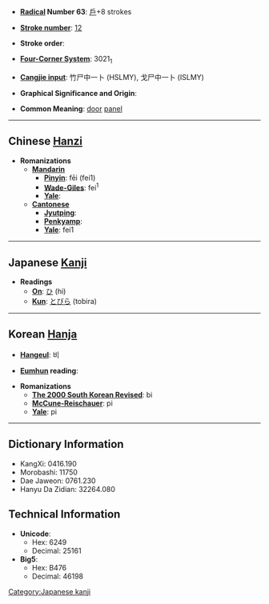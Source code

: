 * '''[[Wiktionary:Chinese radical index| Radical]] Number 63''': [[Wiktionary:Chinese radical index 戶|戶]]+8 strokes

* '''[[Wiktionary:Chinese total strokes index|Stroke number]]''': [[Wiktionary:Chinese total strokes index 12|12]]

* '''Stroke order''': 

* '''[[Wiktionary:Chinese four corner index|Four-Corner System]]''': 3021<sub>1</sub>

* '''[[Wiktionary:Chinese Cangjie index|Cangjie input]]''': 竹尸中一卜 (HSLMY), 戈尸中一卜 (ISLMY)

* '''Graphical Significance and Origin''': 

* '''Common Meaning''': [[door]] [[panel]]

----

== Chinese [[Hanzi]] ==

* '''Romanizations'''
** '''[[Mandarin]]'''
*** '''[[Pinyin]]''': fēi (fei1)
*** '''[[Wade-Giles]]''': fei<sup>1</sup>
*** '''[[Yale]]''': 
** '''[[Cantonese]]'''
*** '''[[Jyutping]]''':
*** '''[[Penkyamp]]''': 
*** '''[[Yale]]''': fei1


----

== Japanese [[Kanji]] ==

* '''Readings'''
** '''[[On]]''': [[ひ]] (hi)
** '''[[Kun]]''': [[とびら]] (tobira)

[[Category:Japanese kanji]]
----

== Korean [[Hanja]] ==

* '''[[Hangeul]]''': 비

* '''[[Eumhun]] reading''': 

* '''Romanizations'''
** '''[[The 2000 South Korean Revised Romanization|The 2000 South Korean Revised]]''': bi
** '''[[McCune-Reischauer]]''': pi
** '''[[Yale]]''': pi

----

== Dictionary Information ==

* KangXi: 0416.190
* Morobashi: 11750
* Dae Jaweon: 0761.230
* Hanyu Da Zidian: 32264.080

== Technical Information ==

* '''Unicode''':
** Hex: 6249
** Decimal: 25161
* '''Big5''':
** Hex: B476
** Decimal: 46198